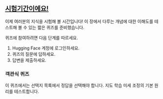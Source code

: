 ## [시험기간이에요!](https://huggingface.co/learn/llm-course/en/chapter1/11)
이제 여러분의 지식을 시험해 볼 시간입니다! 이 장에서 다루는 개념에 대한 이해도를 테스트해 볼 수 있는 짧은 퀴즈를 준비했습니다.

퀴즈에 참여하려면 다음 단계를 따르세요.

1. Hugging Face 계정에 로그인하세요.
2. 퀴즈의 질문에 답하세요.
3. 답변을 제출하세요.

### 객관식 퀴즈
이 퀴즈에서는 선택지 목록에서 정답을 선택해야 합니다. 지도 학습 미세 조정의 기본 원리를 테스트합니다.
